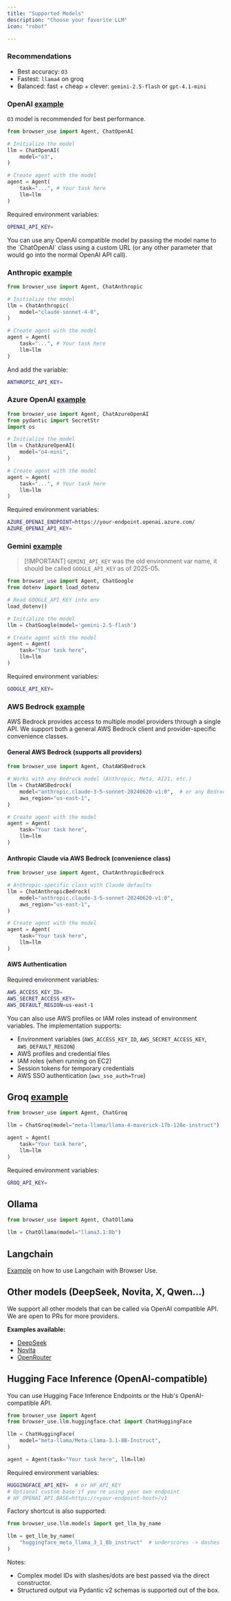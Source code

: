 ```yaml
---
title: "Supported Models"
description: "Choose your favorite LLM"
icon: "robot"

---
```


### Recommendations

- Best accuracy: `O3`
- Fastest: `llama4` on groq
- Balanced: fast + cheap + clever: `gemini-2.5-flash` or `gpt-4.1-mini`


### OpenAI [example](https://github.com/browser-use/browser-use/blob/main/examples/models/gpt-4.1.py)

`O3` model is recommended for best performance.

```python
from browser_use import Agent, ChatOpenAI

# Initialize the model
llm = ChatOpenAI(
    model="o3",
)

# Create agent with the model
agent = Agent(
    task="...", # Your task here
    llm=llm
)
```

Required environment variables:

```bash .env
OPENAI_API_KEY=
```

<Info>
  You can use any OpenAI compatible model by passing the model name to the
  `ChatOpenAI` class using a custom URL (or any other parameter that would go
  into the normal OpenAI API call).
</Info>

### Anthropic [example](https://github.com/browser-use/browser-use/blob/main/examples/models/claude-4-sonnet.py)

```python
from browser_use import Agent, ChatAnthropic

# Initialize the model
llm = ChatAnthropic(
    model="claude-sonnet-4-0",
)

# Create agent with the model
agent = Agent(
    task="...", # Your task here
    llm=llm
)
```

And add the variable:

```bash .env
ANTHROPIC_API_KEY=
```

### Azure OpenAI [example](https://github.com/browser-use/browser-use/blob/main/examples/models/azure_openai.py)

```python
from browser_use import Agent, ChatAzureOpenAI
from pydantic import SecretStr
import os

# Initialize the model
llm = ChatAzureOpenAI(
    model="o4-mini",
)

# Create agent with the model
agent = Agent(
    task="...", # Your task here
    llm=llm
)
```

Required environment variables:

```bash .env
AZURE_OPENAI_ENDPOINT=https://your-endpoint.openai.azure.com/
AZURE_OPENAI_API_KEY=
```

### Gemini [example](https://github.com/browser-use/browser-use/blob/main/examples/models/gemini.py)

> [!IMPORTANT] `GEMINI_API_KEY` was the old environment var name, it should be called `GOOGLE_API_KEY` as of 2025-05.

```python
from browser_use import Agent, ChatGoogle
from dotenv import load_dotenv

# Read GOOGLE_API_KEY into env
load_dotenv()

# Initialize the model
llm = ChatGoogle(model='gemini-2.5-flash')

# Create agent with the model
agent = Agent(
    task="Your task here",
    llm=llm
)
```

Required environment variables:

```bash .env
GOOGLE_API_KEY=
```

### AWS Bedrock [example](https://github.com/browser-use/browser-use/blob/main/examples/models/aws.py)

AWS Bedrock provides access to multiple model providers through a single API. We support both a general AWS Bedrock client and provider-specific convenience classes.

#### General AWS Bedrock (supports all providers)

```python
from browser_use import Agent, ChatAWSBedrock

# Works with any Bedrock model (Anthropic, Meta, AI21, etc.)
llm = ChatAWSBedrock(
    model="anthropic.claude-3-5-sonnet-20240620-v1:0",  # or any Bedrock model
    aws_region="us-east-1",
)

# Create agent with the model
agent = Agent(
    task="Your task here",
    llm=llm
)
```

#### Anthropic Claude via AWS Bedrock (convenience class)

```python
from browser_use import Agent, ChatAnthropicBedrock

# Anthropic-specific class with Claude defaults
llm = ChatAnthropicBedrock(
    model="anthropic.claude-3-5-sonnet-20240620-v1:0",
    aws_region="us-east-1",
)

# Create agent with the model
agent = Agent(
    task="Your task here",
    llm=llm
)
```

#### AWS Authentication

Required environment variables:

```bash .env
AWS_ACCESS_KEY_ID=
AWS_SECRET_ACCESS_KEY=
AWS_DEFAULT_REGION=us-east-1
```

You can also use AWS profiles or IAM roles instead of environment variables. The implementation supports:

- Environment variables (`AWS_ACCESS_KEY_ID`, `AWS_SECRET_ACCESS_KEY`, `AWS_DEFAULT_REGION`)
- AWS profiles and credential files
- IAM roles (when running on EC2)
- Session tokens for temporary credentials
- AWS SSO authentication (`aws_sso_auth=True`)

## Groq [example](https://github.com/browser-use/browser-use/blob/main/examples/models/llama4-groq.py)

```python
from browser_use import Agent, ChatGroq

llm = ChatGroq(model="meta-llama/llama-4-maverick-17b-128e-instruct")

agent = Agent(
    task="Your task here",
    llm=llm
)
```

Required environment variables:

```bash .env
GROQ_API_KEY=
```

## Ollama

```python
from browser_use import Agent, ChatOllama

llm = ChatOllama(model="llama3.1:8b")
```

## Langchain

[Example](https://github.com/browser-use/browser-use/blob/main/examples/models/langchain) on how to use Langchain with Browser Use.

## Other models (DeepSeek, Novita, X, Qwen...)

We support all other models that can be called via OpenAI compatible API. We are open to PRs for more providers.

**Examples available:**
- [DeepSeek](https://github.com/browser-use/browser-use/blob/main/examples/models/deepseek-chat.py)
- [Novita](https://github.com/browser-use/browser-use/blob/main/examples/models/novita.py)
- [OpenRouter](https://github.com/browser-use/browser-use/blob/main/examples/models/openrouter.py)

## Hugging Face Inference (OpenAI-compatible)

You can use Hugging Face Inference Endpoints or the Hub's OpenAI-compatible API.

```python
from browser_use import Agent
from browser_use.llm.huggingface.chat import ChatHuggingFace

llm = ChatHuggingFace(
    model="meta-llama/Meta-Llama-3.1-8B-Instruct",
)

agent = Agent(task="Your task here", llm=llm)
```

Required environment variables:

```bash .env
HUGGINGFACE_API_KEY=  # or HF_API_KEY
# Optional custom base if you're using your own endpoint
# HF_OPENAI_API_BASE=https://<your-endpoint-host>/v1
```

Factory shortcut is also supported:

```python
from browser_use.llm.models import get_llm_by_name

llm = get_llm_by_name(
    "huggingface_meta_llama_3_1_8b_instruct"  # underscores -> dashes
)
```

Notes:

- Complex model IDs with slashes/dots are best passed via the direct constructor.
- Structured output via Pydantic v2 schemas is supported out of the box.
